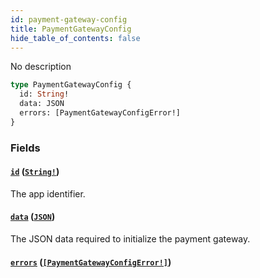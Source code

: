 ```yaml
---
id: payment-gateway-config
title: PaymentGatewayConfig
hide_table_of_contents: false
---
```


No description

```graphql
type PaymentGatewayConfig {
  id: String!
  data: JSON
  errors: [PaymentGatewayConfigError!]
}
```

### Fields

#### [`id`](#) ([`String!`](../../../developer/api-reference/scalars/string))

The app identifier.

#### [`data`](#) ([`JSON`](../../../developer/api-reference/scalars/json))

The JSON data required to initialize the payment gateway.

#### [`errors`](#) ([`[PaymentGatewayConfigError!]`](../../../developer/api-reference/objects/payment-gateway-config-error))
